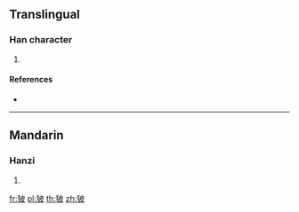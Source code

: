{{character info/new}}
==Translingual==

===Han character===
{{Han char|rn=94|rad=犬|as=05|sn=8|four=|canj=KHDHE|ids=⿰犭皮}}

# {{defn|Han|sort=犬05}}

====References====
* {{Han ref|kx=0709.080|dkj=20341|dj=1121.180|hdz=21342.090|uh=72D3|ud=29395}}

----

==Mandarin==

===Hanzi===
{{cmn-hanzi|pin=[[pī]] ([[pi1]])|wg=p'i<sup>1</sup>}}

# {{defn|lang=cmn|sort=犬05}}

[[fr:狓]]
[[pl:狓]]
[[th:狓]]
[[zh:狓]]